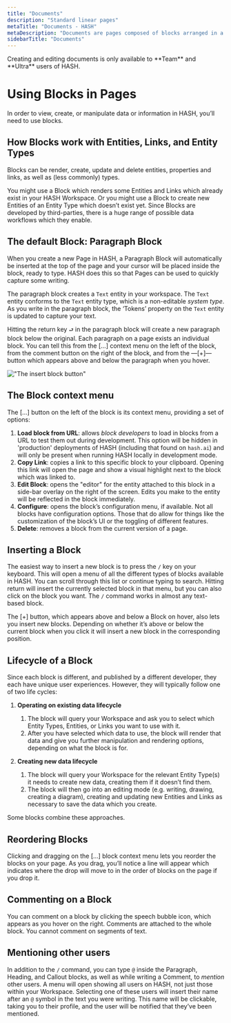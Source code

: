 ```yaml
---
title: "Documents"
description: "Standard linear pages"
metaTitle: "Documents - HASH"
metaDescription: "Documents are pages composed of blocks arranged in a fixed, linear order. In English this is top-to-bottom and left-to-right, but in other languages this may vary."
sidebarTitle: "Documents"
---
```


<Callout style="information" type="coming-soon">
  Creating and editing documents is only available to **Team** and **Ultra** users of HASH.
</Callout>

# Using Blocks in Pages

In order to view, create, or manipulate data or information in HASH, you’ll need to use blocks.

## How Blocks work with Entities, Links, and Entity Types<a id="#how-blocks-work-with-entities-links-and-entity-types" />

Blocks can be render, create, update and delete entities, properties and links, as well as (less commonly) types.

You might use a Block which renders some Entities and Links which already exist in your HASH Workspace. Or you might use a Block to create new Entities of an Entity Type which doesn’t exist yet. Since Blocks are developed by third-parties, there is a huge range of possible data workflows which they enable.

## The default Block: Paragraph Block<a id="#the-default-block-paragraph-block" />

When you create a new Page in HASH, a Paragraph Block will automatically be inserted at the top of the page and your cursor will be placed inside the block, ready to type. HASH does this so that Pages can be used to quickly capture some writing.

The paragraph block creates a `Text` entity in your workspace. The `Text` entity conforms to the `Text` entity type, which is a non-editable _system type_. As you write in the paragraph block, the ‘Tokens’ property on the `Text` entity is updated to capture your text.

Hitting the return key `⮐` in the paragraph block will create a new paragraph block below the original. Each paragraph on a page exists an individual block. You can tell this from the [...] context menu on the left of the block, from the comment button on the right of the block, and from the —[+]— button which appears above and below the paragraph when you hover.

!["The insert block button"](https://hash.ai/cdn-cgi/imagedelivery/EipKtqu98OotgfhvKf6Eew/d54cea75-8635-415c-ffa3-163990c6f200/public)

## The Block context menu

The [...] button on the left of the block is its context menu, providing a set of options:

1. **Load block from URL**: allows _block developers_ to load in blocks from a URL to test them out during development. This option will be hidden in 'production' deployments of HASH (including that found on `hash.ai`) and will only be present when running HASH locally in development mode.
1. **Copy Link**: copies a link to this specific block to your clipboard. Opening this link will open the page and show a visual highlight next to the block which was linked to.
1. **Edit Block**: opens the "editor" for the entity attached to this block in a side-bar overlay on the right of the screen. Edits you make to the entity will be reflected in the block immediately.
1. **Configure**: opens the block’s configuration menu, if available. Not all blocks have configuration options. Those that do allow for things like the customization of the block’s UI or the toggling of different features.
1. **Delete**: removes a block from the current version of a page.

## Inserting a Block

The easiest way to insert a new block is to press the `/` key on your keyboard. This will open a menu of all the different types of blocks available in HASH. You can scroll through this list or continue typing to search. Hitting return will insert the currently selected block in that menu, but you can also click on the block you want. The `/` command works in almost any text-based block.

The [+] button, which appears above and below a Block on hover, also lets you insert new blocks. Depending on whether it’s above or below the current block when you click it will insert a new block in the corresponding position.

## Lifecycle of a Block

Since each block is different, and published by a different developer, they each have unique user experiences. However, they will typically follow one of two life cycles:

1. **Operating on existing data lifecycle**

   1. The block will query your Workspace and ask you to select which Entity Types, Entities, or Links you want to use with it.
   1. After you have selected which data to use, the block will render that data and give you further manipulation and rendering options, depending on what the block is for.

1. **Creating new data lifecycle**

   1. The block will query your Workspace for the relevant Entity Type(s) it needs to create new data, creating them if it doesn’t find them.
   1. The block will then go into an editing mode (e.g. writing, drawing, creating a diagram), creating and updating new Entities and Links as necessary to save the data which you create.

Some blocks combine these approaches.

## Reordering Blocks<a id="#reordering-blocks" />

Clicking and dragging on the [...] block context menu lets you reorder the blocks on your page. As you drag, you’ll notice a line will appear which indicates where the drop will move to in the order of blocks on the page if you drop it.

## Commenting on a Block<a id="#commenting-on-a-block" />

You can comment on a block by clicking the speech bubble icon, which appears as you hover on the right. Comments are attached to the whole block. You cannot comment on segments of text.

## Mentioning other users<a id="#mentioning-other-users" />

In addition to the `/` command, you can type `@` inside the Paragraph, Heading, and Callout blocks, as well as while writing a Comment, to _mention_ other users. A menu will open showing all users on HASH, not just those within your Workspace. Selecting one of these users will insert their name after an `@` symbol in the text you were writing. This name will be clickable, taking you to their profile, and the user will be notified that they’ve been mentioned.
